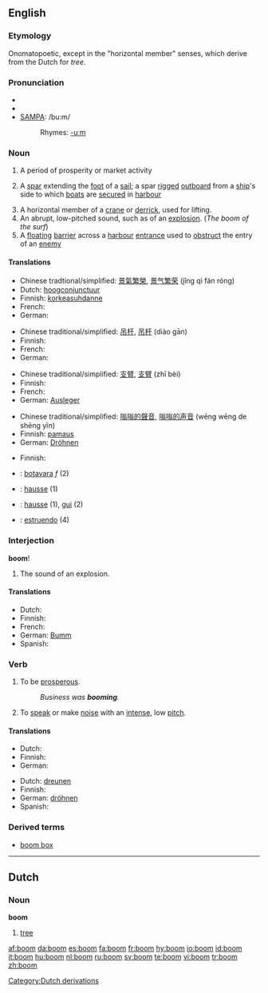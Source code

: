 {{wikipedia|dab=boom}}
==English==

===Etymology===
Onomatopoetic, except in the "horizontal member" senses, which derive from the Dutch for ''tree''.

===Pronunciation===
*{{AHD|boo͞m}}
*{{IPA|/buːm/}}
*[[w:SAMPA|SAMPA]]: /bu:m/
*:Rhymes: [[Rhymes:English:-uːm|-uːm]]

===Noun===
{{en-noun}}

# A period of prosperity or market activity
# {{nautical}} A [[spar]] extending the [[foot]] of a [[sail]]; a spar [[rigged]] [[outboard]] from a [[ship]]'s side to which [[boat]]s are [[secured]] in [[harbour]]
# A horizontal member of a [[crane]] or [[derrick]], used for lifting.
# An abrupt, low-pitched sound, such as of an [[explosion]]. (''The boom of the surf'')
# A [[floating]] [[barrier]] across a [[harbour]] [[entrance]] used to [[obstruct]] the entry of an [[enemy]]

====Translations====
{{trans-top|period of prosperity}}
* Chinese tradtional/simplified: [[景氣繁榮]], [[景气繁荣]] (jǐng qì fán róng)
* Dutch: [[hoogconjunctuur]]
* Finnish: [[korkeasuhdanne]]
* French: {{t+|fr|boom|m}}
* German: {{t+|de|Aufschwung|m}}
{{trans-bottom}}

{{trans-top|spar extending the foot of a sail}}
* Chinese traditional/simplified: [[吊杆]], [[吊杆]] (diào gān)
* Finnish: {{t-|fi|puomi}}
* French: {{t-|fr|bôme|f}}
* German: {{t+|de|Baum|m}}
{{trans-bottom}}

{{trans-top|horizontal member of a crane}}
* Chinese traditional/simplified: [[支臂]], [[支臂]] (zhī bèi)
* Finnish: {{t-|fi|puomi}}
* French: {{t+|fr|mat|m}}
* German: [[Ausleger]] {{m}}
{{trans-bottom}}

{{trans-top|abrupt, low-pitched sound}}
* Chinese traditional/simplified: [[嗡嗡的聲音]], [[嗡嗡的声音]] (wēng wēng de shēng yīn)
* Finnish: [[pamaus]]
* German: [[Dröhnen]] {{m}}
{{trans-bottom}}

{{trans-top|floating barrier across a harbour entrance}}
* Finnish: {{t-|fi|puomi}}
{{trans-bottom}}

{{checktrans}}
{{trans-top|translations to be checked}}
*{{ttbc|Catalan}}: [[botavara]] ''f'' (2)
*{{ttbc|Dutch}}: [[hausse]] (1)
*{{ttbc|French}}: [[hausse]] (1), [[gui]] (2)
*{{ttbc|Spanish}}: [[estruendo]] (4)
{{trans-bottom}}

===Interjection===
'''boom'''!

# The sound of an explosion.

====Translations====
{{trans-top|sound of explosion}}
* Dutch: {{t-|nl|boem}}
* Finnish: {{t-|fi|pum}}
* French: {{t+|fr|boum}}
* German: [[Bumm]]
* Spanish: {{t-|es|pum}}
{{trans-bottom}}

===Verb===
{{en-verb}}
# {{intransitive}} To be [[prosperous]].
#: ''Business was '''booming'''.''
# {{intransitive}} To [[speak]] or make [[noise]] with an [[intense]], low [[pitch]].

====Translations====
{{trans-top|to be prosperous}}
* Dutch: {{t+|nl|bloeien}}
* Finnish: {{t-|fi|kukoistaa}}
* German: {{t+|de|blühen}}
{{trans-bottom}}

{{trans-top|to speak with low pitch}}
* Dutch: [[dreunen]]
* Finnish: {{t-|fi|jyristä}}
* German: [[dröhnen]]
* Spanish: {{t-|es|retumbar}}
{{trans-bottom}}

===Derived terms===
*[[boom box]]

----

==Dutch==

===Noun===
'''boom''' {{m}}

# [[tree]]

[[Category:Dutch derivations]]

[[af:boom]]
[[da:boom]]
[[es:boom]]
[[fa:boom]]
[[fr:boom]]
[[hy:boom]]
[[io:boom]]
[[id:boom]]
[[it:boom]]
[[hu:boom]]
[[nl:boom]]
[[ru:boom]]
[[sv:boom]]
[[te:boom]]
[[vi:boom]]
[[tr:boom]]
[[zh:boom]]